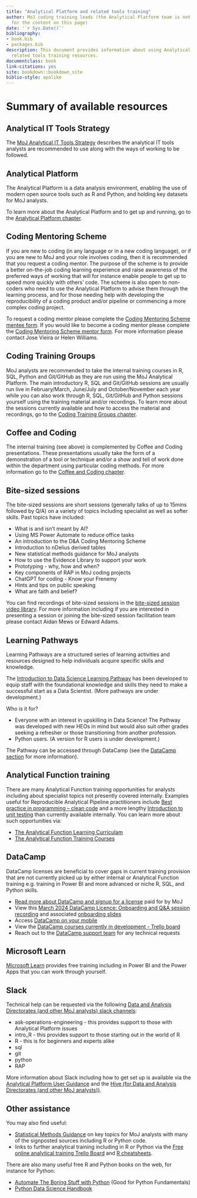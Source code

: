 ```yaml
--- 
title: "Analytical Platform and related tools training"
author: MoJ coding training leads (the Analytical Platform team is not responsible
  for the content on this page)
date: '`r Sys.Date()`'
bibliography:
- book.bib
- packages.bib
description: This document provides information about using Analytical Platform and
  related tools training resources.
documentclass: book
link-citations: yes
site: bookdown::bookdown_site
biblio-style: apalike
---
```


# Summary of available resources {#summary}

## Analytical IT Tools Strategy
The [MoJ Analytical IT Tools Strategy](https://moj-analytical-services.github.io/moj-analytical-it-tools-strategy/) describes the analytical IT tools analysts are recommended to use along with the ways of working to be followed.

## Analytical Platform
The Analytical Platform is a data analysis environment, enabling the use of modern open source tools such as R and Python, and holding key datasets for MoJ analysts.

To learn more about the Analytical Platform and to get up and running, go to the [Analytical Platform chapter](#AP).

## Coding Mentoring Scheme
If you are new to coding (in any language or in a new coding language), or if you are new to MoJ and your role involves coding, then it is recommended that you request a coding mentor. The purpose of the scheme is to provide a better on-the-job coding learning experience and raise awareness of the preferred ways of working that will for instance enable people to get up to speed more quickly with others’ code. The scheme is also open to non-coders who need to use the Analytical Platform to advise them through the learning process, and for those needing help with developing the reproducibility of a coding product and/or pipeline or commencing a more complex coding project. 

To request a coding mentor please complete the [Coding Mentoring Scheme mentee form](https://forms.office.com/Pages/ResponsePage.aspx?id=KEeHxuZx_kGp4S6MNndq2PdkMZw8L-FEkMSL2t4Oet1UNzBTUDdYSFVYUUJHOE5WM1FCSjRFSzhWTiQlQCN0PWcu). If you would like to become a coding mentor please complete the [Coding Mentoring Scheme mentor form](https://forms.office.com/Pages/ResponsePage.aspx?id=KEeHxuZx_kGp4S6MNndq2PdkMZw8L-FEkMSL2t4Oet1UOTI5V1oyTVJTSDM4Q1BEWFFYOTVVMDBUSCQlQCN0PWcu). For more information please contact Jose Vieira or Helen Williams.

## Coding Training Groups

MoJ analysts are recommended to take the internal training courses in R, SQL, Python and Git/GitHub as they are run using the MoJ Analytical Platform. The main introductory R, SQL and Git/GitHub sessions are usually run live in February/March, June/July and October/November each year while you can also work through R, SQL, Git/GitHub and Python sessions yourself using the training material and/or recordings. To learn more about the sessions currently available and how to access the material and recordings, go to the [Coding Training Groups chapter](#CTG).

## Coffee and Coding
The internal training (see above) is complemented by Coffee and Coding presentations. These presentations usually take the form of a demonstration of a tool or technique and/or a show and tell of work done within the department using particular coding methods. For more information go to the [Coffee and Coding chapter](#CC).

## Bite-sized sessions
The bite-sized sessions are short sessions (generally talks of up to 15mins followed by Q/A) on a variety of topics including specialist as well as softer skills. Past topics have included: 

* What is and isn't meant by AI?
* Using MS Power Automate to reduce office tasks
* An introduction to the D&A Coding Mentoring Scheme
* Introduction to nDelius derived tables
* New statistical methods guidance for MoJ analysts
* How to use the Evidence Library to support your work
* Prototyping - why, how and when?
* Key components of RAP in MoJ coding projects
* ChatGPT for coding - Know your Frenemy
* Hints and tips on public speaking
* What are faith and belief?

You can find recordings of bite-sized sessions in the [bite-sized session video library](https://justiceuk.sharepoint.com/:u:/r/sites/DataandAnalysisBitesizesessions/SitePages/video_collections.aspx?csf=1&web=1&share=EQrAJNYopYNItmLPYNdOZOQBuDPFJjYWtaBPdgUH9J0Uqg&e=3Wsa1s). 
For more information including if you are interested in presenting a session or joining the bite-sized session facilitation team please contact Aidan Mews or Edward Adams.

## Learning Pathways

Learning Pathways are a structured series of learning activities and resources designed to help individuals acquire specific skills and knowledge.

The [Introduction to Data Science Learning Pathway](https://app.datacamp.com/learn/custom-tracks/custom-introduction-to-data-science-in-dedsai-python) has been developed to equip staff with the foundational knowledge and skills they need to make a successful start as a Data Scientist. (More pathways are under development.)

Who is it for?

* Everyone with an interest in upskilling in Data Science! The Pathway was developed with new HEOs in mind but would also suit other grades seeking a refresher or those transitioning from another profession.
* Python users. (A version for R users is under development.)

The Pathway can be accessed through DataCamp (see the [DataCamp section](#DataCamp) for more information).

## Analytical Function training
There are many Analytical Function training opportunities for analysts including about specialist topics not presently covered internally. Examples useful for Reproducible Analytical Pipeline practitioners include [Best practice in programming – clean code](https://analysisfunction.civilservice.gov.uk/training/best-practice-in-programming-clean-code/) and a more lengthy [Introduction to unit testing](https://analysisfunction.civilservice.gov.uk/training/introduction-to-unit-testing/) than currently available internally. You can learn more about such opportunities via:

*	[The Analytical Function Learning Curriculam](https://analysisfunction.civilservice.gov.uk/learning-development/learning-curriculum/)
*	[The Analytical Function Training Courses](https://analysisfunction.civilservice.gov.uk/training-courses/)

## DataCamp
DataCamp licenses are beneficial to cover gaps in current training provision that are not currently picked up by either internal or Analytical Function training e.g. training in Power BI and more advanced or niche R, SQL, and Python skills.

* [Read more about DataCamp and signup for a license](https://www.datacamp.com/business/partners/MoJ-and-datacamp-partnership) paid for by MoJ
* View this [March 2024 DataCamp Licence: Onboarding and Q&A session recording](https://justiceuk.sharepoint.com/:v:/s/RTrainingGroup/EZVuye17Ln9On6IpVy0L6NYB1X0L_g4wCu1MRTlCjGUZIA?nav=eyJyZWZlcnJhbEluZm8iOnsicmVmZXJyYWxBcHAiOiJTdHJlYW1XZWJBcHAiLCJyZWZlcnJhbFZpZXciOiJTaGFyZURpYWxvZy1MaW5rIiwicmVmZXJyYWxBcHBQbGF0Zm9ybSI6IldlYiIsInJlZmVycmFsTW9kZSI6InZpZXcifX0%3D&e=Kik2lD) and associated [onboarding slides](https://justiceuk.sharepoint.com/:b:/s/RTrainingGroup/ER1IVbnaCA9CocRvgAIh2uUBQVNfGruTOIuRJPfH7lEmxw?e=BBWtAU)
* Access [DataCamp on your mobile](https://www.datacamp.com/mobile)
* View the [DataCamp courses currently in development - Trello board](https://trello.com/b/BLplifUB/datacamp-course-roadmap)
* Reach out to the [DataCamp support team](https://sl.datacamp.com/t/100925/sc/640e4c47-4cac-46c1-90ed-0da22c35e9f6/NB2HI4DTHIXS643MFZSGC5DBMNQW24BOMNXW2L3UF4YTAMBZGI2S643DF5QTMYRWGUYDQYZNGI2TGZJNGQZDGYRNME4DAMJNMY3WIODCGIYGGNJWMIYC6TSCGJEESNCEKREESWCTGY2DGVSPIJMUONRUKRKUMWSTI5BTKRCCJVHFCVZSGRBE6TKOLBLTETBTJFGU2WCXJMZVETSPKZNFGNRUKRDE6RRSK5FTIM2VJ5GVQVZULJGFQL2HIJJEITK2IJJUOTKZIREU4WSYJVNFCVCFJ5BFQRZUGRDUGWSUIRDUEUKXINNEYQ2NIUZVISKNKJNEONBUKRCVSVCCJBBFCV2DJ5CEEL3TOVYHA33SOQWWIYLUMFRWC3LQFVRW63JNNBRS2ZLOFV2XGLLSMVYXKZLTORZS23TFO4======/ME3DSOJWG43TGYZUMY2DMYTEMVSDINBRG4ZTGOLBME4DCNDFMRSDCYLEGVQTOM3C/sl-datacamp-com-t-100925-sc-a6b6508c-253e-423b-a801-f7d8b20c56b0-nb2hi4dthi) for any technical requests

## Microsoft Learn
[Microsoft Learn](https://learn.microsoft.com/en-us/) provides free training including in Power BI and the Power Apps that you can work through yourself. 

## Slack
Technical help can be requested via the following [Data and Analysis Directorates (and other MoJ analysts) slack channels](https://asdslack.slack.com/): 

* ask-operations-engineering - this provides support to those with Analytical Platform issues 
* intro_R - this provides support to those starting out in the world of R
*	R - this is for beginners and experts alike
*	sql
* git
*	python
* RAP

More information about Slack including how to get set up is available via the [Analytical Platform User Guidance](https://user-guidance.analytical-platform.service.justice.gov.uk/get-started.html#2-create-slack-account) and the [Hive (for Data and Analysis Directorates (and other MoJ analysts))](https://justiceuk.sharepoint.com/sites/MoJDataAnalyticalCommunity/learningoffer/SitePages/What-is-Slack-and-how-to-use-it-.aspx).

## Other assistance
You may also find useful:

* [Statistical Methods Guidance](https://moj-analytical-services.github.io/moj-statistical-methods-guidance/) on key topics for MoJ analysts with many of the signposted sources including R or Python code.
* links to further analytical training including in R or Python via the [Free online analytical training Trello Board](https://trello.com/b/D5pSkqnT/online-analytical-training) and [R cheatsheets](https://rstudio.com/resources/cheatsheets/). 

There are also many useful free R and Python books on the web, for instance for Python:

* [Automate The Boring Stuff with Python](https://automatetheboringstuff.com/) (Good for Python Fundamentals)
* [Python Data Science Handbook](https://jakevdp.github.io/PythonDataScienceHandbook/)
